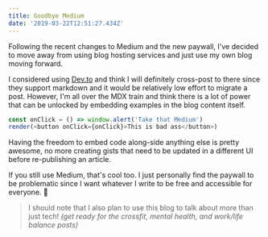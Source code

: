 ```yaml
---
title: Goodbye Medium
date: '2019-03-22T12:51:27.434Z'
---
```


Following the recent changes to Medium and the new paywall, I've decided to move away from using blog hosting services and just use my own blog moving forward.

I considered using [Dev.to](https://dev.to) and think I will definitely cross-post to there since they support markdown and it would be relatively low effort to migrate a post. However, I'm all over the MDX train and think there is a lot of power that can be unlocked by embedding examples in the blog content itself.

```js react-live
const onClick = () => window.alert('Take that Medium')
render(<button onClick={onClick}>This is bad ass</button>)
```

Having the freedom to embed code along-side anything else is pretty awesome, no more creating gists that need to be updated in a different UI before re-publishing an article.

If you still use Medium, that's cool too. I just personally find the paywall to be problematic since I want whatever I write to be free and accessible for everyone. 💛

> I should note that I also plan to use this blog to talk about more than just tech! _(get ready for the crossfit, mental health, and work/life balance posts)_
